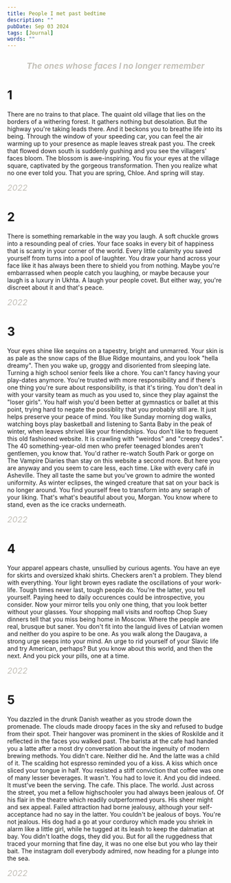 ---
title: People I met past bedtime
description: ""
pubDate: Sep 03 2024
tags: [Journal]
words: ""
---

<h1
  class="message"
  style="font-size: 1.2rem; font-style: italic; text-align: center; color: #c4c1b9"
>
  The ones whose faces I no longer remember
</h1>

# 1

There are no trains to that place. The quaint old village that lies on the borders of a withering forest.
It gathers nothing but desolation. But the highway you're taking leads there. And it beckons you to
breathe life into its being. Through the window of your speeding car, you can feel the air warming up to your
presence as maple leaves streak past you. The creek that flowed down south is suddenly gushing and you see the
villagers' faces bloom. The blossom is awe-inspiring. You fix your eyes at the village square, captivated by
the gorgeous transformation. Then you realize what no one ever told you. That you are spring, Chloe.
And spring will stay.

<span style="font-size: 1.2rem; font-style: italic; text-align: right; color: #c4c1b9">
  2022
</span>

# 2

There is something remarkable in the way you laugh. A soft chuckle grows into a resounding peal of cries.
Your face soaks in every bit of happiness that is scanty in your corner of the world. Every little calamity
you saved yourself from turns into a pool of laughter. You draw your hand across your face like it has always been
there to shield you from nothing. Maybe you're embarrassed when people catch you laughing,
or maybe because your laugh is a luxury in Ukhta. A laugh your people covet. But either way, you're
discreet about it and that's peace.

<span style="font-size: 1.2rem; font-style: italic; text-align: right; color: #c4c1b9">
  2022
</span>

# 3

Your eyes shine like sequins on a tapestry, bright and unmarred. Your skin is as pale as the snow caps of the
Blue Ridge mountains, and you look "hella dreamy". Then you wake up, groggy and disoriented from sleeping late.
Turning a high school senior feels like a chore. You can't fancy having your play-dates anymore. You're trusted
with more responsibility and if there's one thing you're sure about responsibility, is that it's tiring. You
don't deal in with your varsity team as much as you used to, since they play against the "loser girls". You half
wish you'd been better at gymnastics or ballet at this point, trying hard to negate the possiblity that you probably
still are. It just helps preserve your peace of mind. You like Sunday morning dog walks, watching boys play
basketball and listening to Santa Baby in the peak of winter, when leaves shrivel like your
friendships. You don't like to frequent this old fashioned website. It is crawling with "weirdos"
and "creepy dudes". The 40 something-year-old men who prefer teenaged blondes aren't gentlemen, you know that.
You'd rather re-watch South Park or gorge on The Vampire Diaries than stay on this website a second more. But
here you are anyway and you seem to care less, each time. Like with every café in Asheville. They all taste the
same but you've grown to admire the wonted uniformity. As winter eclipses, the winged creature that sat on your
back is no longer around. You find yourself free to transform into any seraph of your liking.
That's what's beautiful about you, Morgan. You know where to stand, even as the ice cracks underneath.

<span style="font-size: 1.2rem; font-style: italic; text-align: right; color: #c4c1b9">
  2022
</span>

# 4

Your apparel appears chaste, unsullied by curious agents. You have an eye for skirts and oversized khaki
shirts. Checkers aren't a problem. They blend with everything. Your light brown eyes radiate the oscillations
of your work-life. Tough times never last, tough people do. You're the latter, you tell yourself. Paying heed to
daily occurences could be introspective, you consider. Now your
mirror tells you only one thing, that you look better without your glasses. Your shopping mall visits and rooftop
Chop Suey dinners tell that you miss being home in Moscow. Where the people are real, brusque but saner. You
don't fit into the languid lives of Latvian women and neither do you aspire to be one. As you walk along the Daugava, a
strong urge seeps into your mind. An urge to rid yourself of your Slavic life and try American, perhaps?
But you know about this world, and then the next. And you pick your pills, one at a time.

<span style="font-size: 1.2rem; font-style: italic; text-align: right; color: #c4c1b9">
  2022
</span>

# 5

You dazzled in the drunk Danish weather as you strode down the promenade. The clouds made droopy faces in
the sky and refused to budge from their spot. Their hangover was prominent in the skies of Roskilde and it
reflected in the faces you walked past. The barista at the cafe had handed you a latte after a most dry
conversation about the ingenuity of modern brewing methods. You didn't care. Neither did he. And the latte was
a child of it. The scalding hot espresso reminded you of a kiss. A kiss which once sliced your tongue in half. You
resisted a stiff conviction that coffee was one of many lesser beverages. It wasn't. You had to love it. And you
did indeed. It must've been the serving. The cafe. This place. The world. Just across the street, you met a fellow highschooler you had always been
jealous of. Of his flair in the theatre which readily outperformed yours. His sheer might and sex appeal. Failed
attraction had borne jealousy, although your self-acceptance had no say in the latter. You couldn't be jealous of
boys. You're not jealous. His dog had a go at your corduroy which made you shriek in alarm like a little girl, while
he tugged at its leash to keep the dalmatian at bay. You didn't loathe
dogs, they did you. But for all the ruggedness that traced your morning that fine day, it was no one else but you
who lay their bait. The instagram doll everybody admired, now heading for a plunge into the sea.

<span style="font-size: 1.2rem; font-style: italic; text-align: right; color: #c4c1b9">
  2022
</span>
